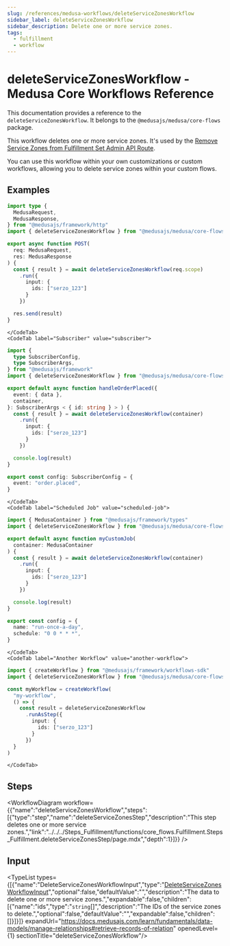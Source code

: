 ```yaml
---
slug: /references/medusa-workflows/deleteServiceZonesWorkflow
sidebar_label: deleteServiceZonesWorkflow
sidebar_description: Delete one or more service zones.
tags:
  - fulfillment
  - workflow
---
```



# deleteServiceZonesWorkflow - Medusa Core Workflows Reference

This documentation provides a reference to the `deleteServiceZonesWorkflow`. It belongs to the `@medusajs/medusa/core-flows` package.

This workflow deletes one or more service zones. It's used by the
[Remove Service Zones from Fulfillment Set Admin API Route](https://docs.medusajs.com/api/admin#fulfillment-sets\_deletefulfillmentsetsidservicezoneszone\_id).

You can use this workflow within your own customizations or custom workflows, allowing you to
delete service zones within your custom flows.

<SourceCodeLink link="https://github.com/medusajs/medusa/blob/394226b5c18d11072da826ed6a07d4e602e62f18/packages/core/core-flows/src/fulfillment/workflows/delete-service-zones.ts#L34" />

## Examples

<CodeTabs group="workflow-exection">
    <CodeTab label="API Route" value="api-route">
    
```ts title="src/api/workflow/route.ts"
import type {
  MedusaRequest,
  MedusaResponse,
} from "@medusajs/framework/http"
import { deleteServiceZonesWorkflow } from "@medusajs/medusa/core-flows"

export async function POST(
  req: MedusaRequest,
  res: MedusaResponse
) {
  const { result } = await deleteServiceZonesWorkflow(req.scope)
    .run({
      input: {
        ids: ["serzo_123"]
      }
    })

  res.send(result)
}
```

    </CodeTab>
    <CodeTab label="Subscriber" value="subscriber">
    
```ts title="src/subscribers/order-placed.ts"
import {
  type SubscriberConfig,
  type SubscriberArgs,
} from "@medusajs/framework"
import { deleteServiceZonesWorkflow } from "@medusajs/medusa/core-flows"

export default async function handleOrderPlaced({
  event: { data },
  container,
}: SubscriberArgs < { id: string } > ) {
  const { result } = await deleteServiceZonesWorkflow(container)
    .run({
      input: {
        ids: ["serzo_123"]
      }
    })

  console.log(result)
}

export const config: SubscriberConfig = {
  event: "order.placed",
}
```

    </CodeTab>
    <CodeTab label="Scheduled Job" value="scheduled-job">
    
```ts title="src/jobs/message-daily.ts"
import { MedusaContainer } from "@medusajs/framework/types"
import { deleteServiceZonesWorkflow } from "@medusajs/medusa/core-flows"

export default async function myCustomJob(
  container: MedusaContainer
) {
  const { result } = await deleteServiceZonesWorkflow(container)
    .run({
      input: {
        ids: ["serzo_123"]
      }
    })

  console.log(result)
}

export const config = {
  name: "run-once-a-day",
  schedule: "0 0 * * *",
}
```

    </CodeTab>
    <CodeTab label="Another Workflow" value="another-workflow">
    
```ts title="src/workflows/my-workflow.ts"
import { createWorkflow } from "@medusajs/framework/workflows-sdk"
import { deleteServiceZonesWorkflow } from "@medusajs/medusa/core-flows"

const myWorkflow = createWorkflow(
  "my-workflow",
  () => {
    const result = deleteServiceZonesWorkflow
      .runAsStep({
        input: {
          ids: ["serzo_123"]
        }
      })
  }
)
```

    </CodeTab>
  </CodeTabs>

## Steps

<WorkflowDiagram workflow={{"name":"deleteServiceZonesWorkflow","steps":[{"type":"step","name":"deleteServiceZonesStep","description":"This step deletes one or more service zones.","link":"../../../Steps_Fulfillment/functions/core_flows.Fulfillment.Steps_Fulfillment.deleteServiceZonesStep/page.mdx","depth":1}]}} />

## Input

<TypeList types={[{"name":"DeleteServiceZonesWorkflowInput","type":"[DeleteServiceZonesWorkflowInput](../../../../types/core_flows.DeleteServiceZonesWorkflowInput/page.mdx)","optional":false,"defaultValue":"","description":"The data to delete one or more service zones.","expandable":false,"children":[{"name":"ids","type":"`string`[]","description":"The IDs of the service zones to delete.","optional":false,"defaultValue":"","expandable":false,"children":[]}]}]} expandUrl="https://docs.medusajs.com/learn/fundamentals/data-models/manage-relationships#retrieve-records-of-relation" openedLevel={1} sectionTitle="deleteServiceZonesWorkflow"/>
